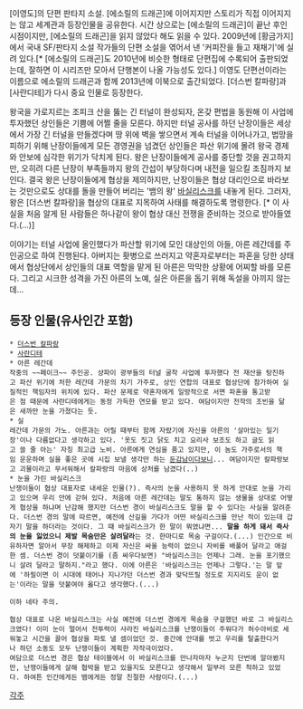 [이영도]의 단편 판타지 소설. [에소릴의 드래곤]에 이어지지만 스토리가 직접 이어지지는 않고 세계관과 등장인물을 공유한다. 시간 상으로는 [에소릴의 드래곤]이 끝난 후인 시점이지만, [에소릴의 드래곤]을 읽지 않았다 해도 읽을 수 있다.
2009년에 [황금가지]에서 국내 SF/판타지 소설 작가들의 단편 소설을 엮어서 낸 '커피잔을 들고 재채기'에 실려 있다.[* [에소릴의 드래곤]도 2010년에 비슷한 형태로 단편집에 수록되어 출판되었는데, 잘하면 이 시리즈만 모아서 단행본이 나올 가능성도 있다.] 이영도 단편선이라는 이름으로 에소릴의 드래곤과 함께 2013년에 이북으로 출간되었다. [더스번 칼파랑]과 [사란디테]가 다시 중요 인물로 등장한다. 

왕국을 가로지르는 조피크 산을 뚫는 긴 터널이 완성되자, 온갖 편법을 동원해 이 사업에 투자했던 상인들은 기쁨에 어쩔 줄을 모른다. 하지만 터널 공사를 하던 난장이들은 세상에서 가장 긴 터널을 만들겠다며 땅 위에 벽을 쌓으면서 계속 터널을 이어나가고, 법망을 피하기 위해 난장이들에게 모든 경영권을 넘겼던 상인들은 파산 위기에 몰려 왕국 경제와 안보에 심각한 위기가 닥치게 된다. 왕은 난장이들에게 공사를 중단할 것을 권고하지만, 오히려 다른 난장이 부족들까지 왕의 간섭이 부당하다며 내전을 일으킬 조짐까지 보인다. 결국 왕은 난장이들에게 협상을 제의하지만, 난장이들은 협상 대리인으로 바라보는 것만으로도 상대를 돌을 만들어 버리는 '뱀의 왕' [[바실리스크#s-3.2|바실리스크]]를 내놓게 된다. 그러자, 왕은 [더스번 칼파랑]을 협상의 대표로 지목하여 사태를 해결하도록 명령한다. [* 이 사실을 처음 알게 된 사람들은 하나같이 왕이 협상 대신 전쟁을 준비하는 것으로 받아들였다.(...)]

이야기는 터널 사업에 올인했다가 파산할 위기에 모인 대상인의 아들, 아른 레간데를 주인공으로 하여 진행된다. 아버지는 홧병으로 쓰러지고 약혼자로부터는 파혼을 당한 상태에서 협상단에서 상인들의 대표 역할을 맡게 된 아른은 막막한 상황에 어찌할 바를 모른다. 그리고 시크한 성격을 가진 아른의 노예, 실은 아른을 돕기 위해 독설을 아끼지 않는데...


== 등장 인물(유사인간 포함) ==
 * [[더스번 칼파랑]]
 * [[사란디테]]
 * 아른 레간데
 작중의 ~~페이크~~ 주인공. 샹파이 광부들의 터널 굴착 사업에 투자했다 전 재산을 탕진하고 파산 위기에 처한 레간데 가문의 차기 가주로, 상인 연합의 대표로 협상단에 참가하여 실질적인 책임자의 위치에 있다. 파산 문제로 약혼자에게 일방적으로 서면 파혼을 통고받은 점 때문에 사란디테에게는 동정 가득한 연모를 받고 있다. 여담이지만 전작의 조빈을 닮은 새까만 눈을 가졌다는 듯.
 * 실 
 레간데 가문의 가노. 아른과는 어릴 때부터 함께 자랐기에 자신을 아른의 '살아있는 일기장'이나 다름없다고 생각하고 있다. '옷도 짓고 닭도 치고 요리사 보조도 하고 글도 읽고 쓸 줄 아는' 자칭 최고급 노비. 아른에게 연심을 품고 있지만, 이 놈도 가주로서의 책임 운운하며 실을 좋은 곳에 시집 보낼 생각만 하는 [[둔감]]남이다보니... 여담이지만 칼파랑보고 괴물이라고 무서워해서 칼파랑의 마음에 상처를 남겼다(..)
 * 눈을 가린 바실리스크
 난쟁이들이 협상 대표자로 내세운 인물(?). 즉사의 눈을 사용하지 못 하게 안대로 눈을 가리고 있으며 우리 안에 갇혀 있다. 처음에 아른 레간데는 말도 통하지 않는 생물을 상대로 어떻게 협상을 하냐며 난감해 했지만 더스번 경이 바실리스크도 말을 할 수 있다는 사실을 알려준다. 더스번 경의 말에 따르면, 예전에 산길을 가다가 어떤 바실리스크를 만난 적이 있는데 갑자기 말을 하더라는 것이다. 그 때 바실리스크가 한 말이 뭐였냐면... '''말을 하게 돼서 즉사의 눈을 잃었으니 제발 목숨만은 살려달라'''는 것. 한마디로 목숨 구걸이다.(...) 인간으로 비유하자면 알아서 무장 해제하고 이제 자신은 싸울 능력이 없으니 자비를 배풀어 달라고 애걸한 셈. 더스번 경이 덧붙이기를 (좀 싸우다보면) "바실리스크는 언제나 그래. 눈을 포기했으니 살려 달라고 말하지."라고 했다. 이에 아른은 '바실리스크는 언제나 그렇다.'는 말 앞에 '하필이면 이 시대에 태어나 지나가던 더스번 경과 맞닥뜨릴 정도로 지지리도 운이 없는'이라는 말을 덧붙여야 옳다고 생각했다.(...)

 이하 네타 주의.


 협상 대표로 나온 바실리스크는 사실 예전에 더스번 경에게 목숨을 구걸했던 바로 그 바실리스크였다! 이미 눈이 멀어서 전투력이 사라진 바실리스크를 난쟁이들이 주워다가 허수아비로 세워놓고 시간을 끌어 협상을 파토 낼 셈이었던 것. 중간에 안대를 벗고 우리를 탈출한다거나 하던 소동도 모두 난쟁이들이 계획한 자작극이었다.
 여담으로 더스번 경은 협상 테이블에서 이 바실리스크를 만나자마자 누군지 단번에 알아봤지만, 난쟁이들에게 살해 협박을 받고 있을지도 모른다고 생각해서 일부러 모른 척하고 있었다. 하여튼 인간에게든 뱀에게든 정말 친절한 사람이다.(...)

[[각주]]
